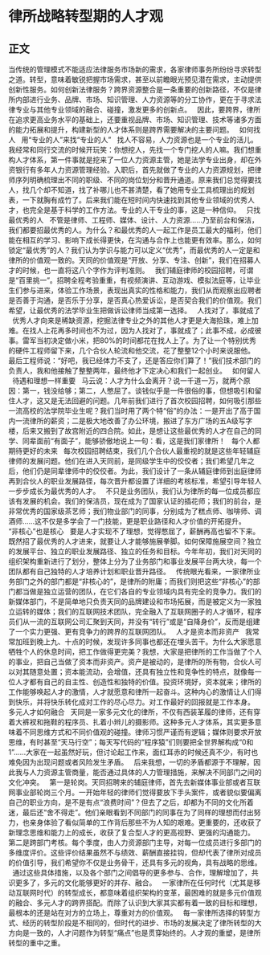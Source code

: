 # 律所战略转型期的人才观
## 正文
当传统的管理模式不能适应法律服务市场新的需求，各家律师事务所纷纷寻求转型之道。转型，意味着敏锐把握市场需求，甚至以前瞻眼光预见潜在需求，主动提供创新性服务。如何创新法律服务？跨界资源整合是一条重要的创新路径，不仅是律所内部进行业务、品牌、市场、知识管理、人力资源等的分工协作，更在于寻求法律专业与其他专业领域的融合、碰撞，激发更多的创新点。
 
因此，要跨界，律所在追求更高业务水平的基础上，还要重视品牌、市场、知识管理、技术等诸多方面的能力拓展和提升，构建新型的人才体系则是跨界需要解决的主要问题。
 
如何找人
 
用“专业的人”来找“专业的人”
 
找人不容易，人力资源也是一个专业的活儿。我经常和同行交流的时候开玩笑：你想挖人，先找一个专门挖人的人嘛。我们想重构人才体系，第一件事就是挖来了一位人力资源主管，她是法学专业出身，却在外资银行有多年人力资源管理经验。入职后，首先就做了专业的人力资源规划，把律师序列明确梳理出不同的职级、不同的岗位划分和晋升通道。原来我们总觉得要找人，找几个却不知道，找了补哪儿也不甚清楚，看了她用专业工具梳理出的规划表，一下就胸有成竹了。后来我们能在短时间内快速找到其他专业领域的优秀人才，也完全是基于科学的工作方法。专业的人干专业的事，这是一种信仰。
 
只找最优秀的人
 
不管是律师、工程师、媒体、设计、人力资源……乃至前台和保洁，我们都要招最优秀的人。为什么？和最优秀的人一起工作是员工最大的福利，他们能在相互的学习、影响下成长得更快，在沟通与合作上也能更有效率。那么，如何锁定“最优秀”的人？我们认为学识与能力可以定义“优秀”，而最优秀的人一定是和律所的价值观一致的。天同的价值观是“开放、分享、专注、创新”，我们在招募人才的时候，也一直将这八个字作为评判准则。
 
我们辅庭律师的校园招聘，可谓是“百里挑一”。招聘全程考验重重，有视频演讲、互动游戏、模拟法庭等，让毕业生们参与进来，体验工作场景，表现出真实的性格和能力，我们从而观察出应聘者是否善于沟通，是否乐于分享，是否真心热爱诉讼，是否契合我们的价值观。我们希望，让最优秀的法学毕业生把做诉讼律师当成第一选择。
 
人找对了，事就成了
 
优秀人才向来是稀缺资源，挖掘法律专业之外的其他人才更是大海拾珠，难上加难。在找人上花再多时间也不为过，因为人找对了，事就成了；此事不成，必成彼事。雷军当初决定做小米，把80%的时间都花在找人上了。为了让一个特别优秀的硬件工程师留下来，几个合伙人轮流和他交流，花了整整12个小时来说服他。最后工程师说：“好吧，我已经体力不支了，还是答应你们算了！”我们技术部门的负责人，我和他接触了整整两年，最终他才下定决心和我们一起创业。
 
如何留人
 
待遇和理想一样重要
 
马云说：人才为什么会离开？说一千道一万，就两个原因：第一，钱没给够；第二，人憋屈了。谈钱似乎是一件很俗的事，但想吸引和留住人才，这又是无法回避的问题。几年前我们进行了首次校园招聘，如何吸引那些一流高校的法学院毕业生呢？我们当时用了两个特“俗”的办法：一是开出了高于国内一流律所的薪资；二是极大地改善了办公环境，搬进了东方广场的五A级写字楼，后来又搬到了故宫附近的四合院。如此，是想让这些最优秀的人才在自己的同学、同辈面前“有面子”，能够骄傲地说上一句：看，这是我们家律所！
 
每个人都期待更好的未来
 
每次校园招聘结束，我们几个合伙人最重视的就是这些年轻辅庭律师的发展问题。他们在进入天同前，是同级学生中的佼佼者；我们希望几年之后，他们仍是同辈律师中的佼佼者。为此，我们设计了一条从辅庭律师到出庭律师再到合伙人的职业发展路径，每次晋升都设置了详细的考核标准，希望引导年轻人一步步成长为最优秀的人才。
 
不只是业务团队，我们认为律所的每一位成员都应该有发展的机会。我们的保洁员，现在成为了国家认证的插花师；我们的前台，是非常优秀的国家级茶艺师；我们物业部门的同事，分别成为了糕点师、咖啡师、调酒师……这不仅是多学会了一门技能，更是职业路径和人才价值的开拓提升。
 
“非核心”也是核心
 
要是人才实现不了理想，觉得憋屈了，薪酬再高也留不下来。既然招了最优秀的人才进来，就要让人才能够施展拳脚。如何保障施展空间？独立的发展平台、独立的职业发展路径、独立的任务和目标。今年年初，我们对天同的组织架构重新进行了划分，整体上分为了业务部门和事业发展平台两大块，每一个团队都有自己独特的人才培养计划和职业晋升路径。
 
传统眼光看来，一家律所业务部门之外的部门都是“非核心的”，是律所的附庸；而我们则把这些“非核心”的部门都当做是独立运营的团队，在它们各自的专业领域内具有完全的竞争力。我们的新媒体部门，不是简单地只负责天同的品牌建设和市场拓展，而是被定义为一家独立运转的媒体；我们的互联网技术团队，完全融入了互联网圈子的人才循环，程序员们从一流的互联网公司汇聚到天同，并没有“转行”或是“自降身价”，反而是组建了一个实力更强、更有竞争力的跨界的互联网团队。
 
人才是资本而非资产
 
我常常加班到晚上九、十点的时候，发现许多同事也都还在埋头苦干。为什么大家愿意牺牲个人的休息时间，把工作做得更完美？我想，大家是把律所的工作当做了个人的事业，把自己当做了资本而非资产。资产是被动的，是律所的所有物，合伙人可以对其随意处置；资本能流动，会增值，还具有独立性和竞争性的特点，就像每一位人才都有自己的自主性、创造性和独特的价值。投资环境好，资本就来；律所的工作能够唤起人才的激情，人才就愿意和律所一起奋斗。这种内心的激情让人们得到快乐，并将快乐转化成对工作的尽心尽力。对工作最好的回报就是工作本身。
 
多元人才如何融合
 
天同是一家多元文化的律所，不仅有西装革履的律师，还有穿着大裤衩和拖鞋的程序员、扎着小辫儿的摄影师。这种多元人才体系，其实更多意味着不同思维方式和不同价值观的碰撞。律师习惯严谨而有逻辑；媒体则要求开放思维，有时甚至“天马行空”；每天写代码的“程序猿”们则要把全世界解构成“0和1”……大家在一起虽然好玩，但讨论起工作来，面红耳赤的时候还真不少，有时也难免因为出现问题或者风险发生矛盾。
 
后来我想，一切的矛盾都源于不理解，因此我与人力资源主管商量，能否通过具体的人力管理措施，来解决不同部门之间的文化冲突。
 
第一是轮岗。天同招聘来的辅庭律师，首先去新媒体事业部或者互联网事业部轮岗三个月。一开始年轻的律师们觉得要放下手头案件，或者貌似要偏离自己的职业方向，是不是有点“浪费时间”？但去了之后，却都为不同的文化所着迷，最后还“舍不得走”。他们亲眼看到不同部门的同事在为了同样的理想而付出努力，也亲身体验了看似简单的工作背后那些不为人知的艰难。更重要的，还收获了新理念思维和能力上的成长，收获了复合型人才的更高视野、更强的沟通能力。
 
第二是跨部门考核。每个季度，由人力资源部门主导，对每一位成员进行多部门的多维度评价。这些评价结果虽然不与绩效、薪酬直接挂钩，但却代表了律所对成员的价值引导，我们希望你不仅是业务骨干，还具有多元的视角，具有战略的思维。
 
通过这些具体措施，以及各个部门之间倡导的更多参与、合作，理解增加了，共识更多了，多元的文化能够更好的并存、融合。
 
一家律所在任何时代（尤其是移动互联网时代）的转型成长，都意味着组织架构的变革，最困难的就是多元价值观的融合、多元人才的跨界搭配。而除了认识到大家其实都有着一致的目标和理想，最根本的还是站在对方的立场上，尊重对方的价值观。
 
每一家律所选择的转型方式、经历的转型阶段是不相同的，但时代的进步、市场的发展决定了律所转型的大方向是一致的，人才问题作为转型“痛点”也是贯穿始终的。人才观的重塑，是律所转型的重中之重。
